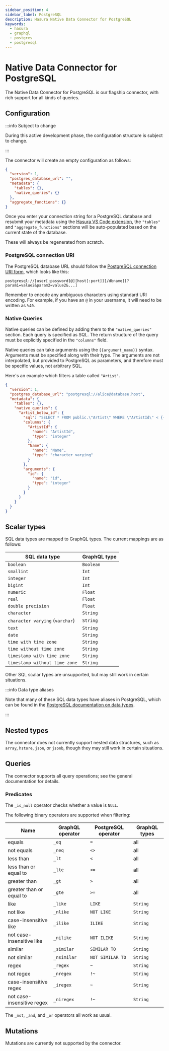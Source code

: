 ```yaml
---
sidebar_position: 4
sidebar_label: PostgreSQL
description: Hasura Native Data Connector for PostgreSQL
keywords:
  - hasura
  - graphql
  - postgres
  - postgresql
---
```


# Native Data Connector for PostgreSQL

The Native Data Connector for PostgreSQL is our flagship connector, with rich support for all kinds of queries.

## Configuration

:::info Subject to change

During this active development phase, the configuration structure is subject to change.

:::

The connector will create an empty configuration as follows:

```json
{
  "version": 1,
  "postgres_database_url": "",
  "metadata": {
    "tables": {},
    "native_queries": {}
  },
  "aggregate_functions": {}
}
```

Once you enter your connection string for a PostgreSQL database and resubmit your metadata using the
[Hasura VS Code extension](https://marketplace.visualstudio.com/items?itemName=HasuraHQ.hasura), the `"tables"` and
`"aggregate_functions"` sections will be auto-populated based on the current state of the database.

These will always be regenerated from scratch.

### PostgreSQL connection URI

The PostgreSQL database URL should follow the [PostgreSQL connection URI form][libpq: Connection Strings], which looks
like this:

```
postgresql://[user[:password]@][host[:port]][/dbname][?param1=value2&param2=value2&...]
```

Remember to encode any ambiguous characters using standard URI encoding. For example, if you have an `@` in your
username, it will need to be written as `%40`.

[libpq: Connection Strings]: https://www.postgresql.org/docs/current/libpq-connect.html#LIBPQ-CONNSTRING

### Native Queries

Native queries can be defined by adding them to the `"native_queries"` section. Each query is specified as SQL. The
return structure of the query must be explicitly specified in the `"columns"` field.

Native queries can take arguments using the `{{argument_name}}` syntax. Arguments must be specified along with their
type. The arguments are not interpolated, but provided to PostgreSQL as parameters, and therefore must be specific
values, not arbitrary SQL.

Here's an example which filters a table called `"Artist"`.

```json
{
  "version": 1,
  "postgres_database_url": "postgresql://alice@database.host",
  "metadata": {
    "tables": {},
    "native_queries": {
      "artist_below_id": {
        "sql": "SELECT * FROM public.\"Artist\" WHERE \"ArtistId\" < {{id}}",
        "columns": {
          "ArtistId": {
            "name": "ArtistId",
            "type": "integer"
          },
          "Name": {
            "name": "Name",
            "type": "character varying"
          }
        },
        "arguments": {
          "id": {
            "name": "id",
            "type": "integer"
          }
        }
      }
    }
  }
}
```

## Scalar types

SQL data types are mapped to GraphQL types. The current mappings are as follows:

| SQL data type                   | GraphQL type |
| ------------------------------- | ------------ |
| `boolean`                       | `Boolean`    |
| `smallint`                      | `Int`        |
| `integer`                       | `Int`        |
| `bigint`                        | `Int`        |
| `numeric`                       | `Float`      |
| `real`                          | `Float`      |
| `double precision`              | `Float`      |
| `character`                     | `String`     |
| `character varying` (`varchar`) | `String`     |
| `text`                          | `String`     |
| `date`                          | `String`     |
| `time with time zone`           | `String`     |
| `time without time zone`        | `String`     |
| `timestamp with time zone`      | `String`     |
| `timestamp without time zone`   | `String`     |

Other SQL scalar types are unsupported, but may still work in certain situations.

:::info Data type aliases

Note that many of these SQL data types have aliases in PostgreSQL, which can be found in the [PostgreSQL documentation
on data types][PostgreSQL: data types].

[PostgreSQL: data types]: https://www.postgresql.org/docs/current/datatype.html

:::

## Nested types

The connector does not currently support nested data structures, such as `array`, `hstore`, `json`, or `jsonb`, though
they may still work in certain situations.

## Queries

The connector supports all query operations; see the general documentation for details.

### Predicates

The `_is_null` operator checks whether a value is `NULL`.

The following binary operators are supported when filtering:

| Name                       | GraphQL operator | PostgreSQL operator | GraphQL types |
| -------------------------- | ---------------- | ------------------- | ------------- |
| equals                     | `_eq`            | `=`                 | all           |
| not equals                 | `_neq`           | `<>`                | all           |
| less than                  | `_lt`            | `<`                 | all           |
| less than or equal to      | `_lte`           | `<=`                | all           |
| greater than               | `_gt`            | `>`                 | all           |
| greater than or equal to   | `_gte`           | `>=`                | all           |
| like                       | `_like`          | `LIKE`              | `String`      |
| not like                   | `_nlike`         | `NOT LIKE`          | `String`      |
| case-insensitive like      | `_ilike`         | `ILIKE`             | `String`      |
| not case-insensitive like  | `_nilike`        | `NOT ILIKE`         | `String`      |
| similar                    | `_similar`       | `SIMILAR TO`        | `String`      |
| not similar                | `_nsimilar`      | `NOT SIMILAR TO`    | `String`      |
| regex                      | `_regex`         | `~`                 | `String`      |
| not regex                  | `_nregex`        | `!~`                | `String`      |
| case-insensitive regex     | `_iregex`        | `~`                 | `String`      |
| not case-insensitive regex | `_niregex`       | `!~`                | `String`      |

The `_not`, `_and`, and `_or` operators all work as usual.

## Mutations

Mutations are currently not supported by the connector.

